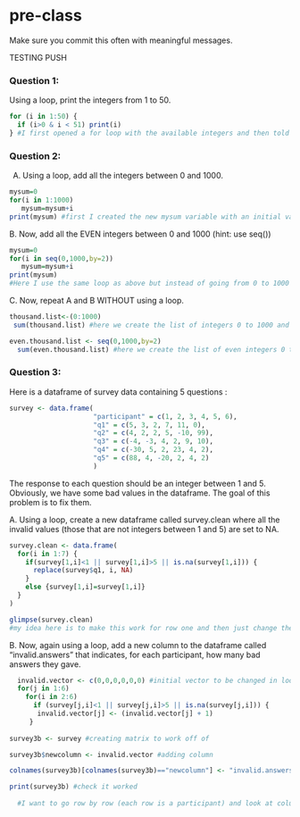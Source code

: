 # pre-class


Make sure you commit this often with meaningful messages. 



TESTING PUSH

### Question 1:

Using a loop, print the integers from 1 to 50. 
```{r}
for (i in 1:50) {
  if (i>0 & i < 51) print(i)
} #I first opened a for loop with the available integers and then told it to print only those between 0 and 51 (i.e. 1 to 50), I added extra stipulations in case an input of potentially troublesome values were given (insted of giving only 1 to 50  to get out 1 to 50 as I did here)

```

### Question 2:

A.  Using a loop, add all the integers between 0 and 1000.
```{r}
mysum=0 
for(i in 1:1000)
   mysum=mysum+i
print(mysum) #first I created the new mysum variable with an initial value of zero, then we used a for loop to increase this value by i for all i's within 1 to 1000, finally this is printed

```

B. Now, add all the EVEN integers between 0 and 1000 (hint: use seq())
```{r}
mysum=0 
for(i in seq(0,1000,by=2))
   mysum=mysum+i
print(mysum)
#Here I use the same loop as above but instead of going from 0 to 1000 we go 0 to 1000 by twos (i.e. the even ones)

```

C. Now, repeat A and B WITHOUT using a loop.
```{r}
thousand.list<-(0:1000)
 sum(thousand.list) #here we create the list of integers 0 to 1000 and summate them

even.thousand.list <- seq(0,1000,by=2)
  sum(even.thousand.list) #here we create the list of even integers 0 to 1000 and summate them

```
### Question 3:

Here is a dataframe of survey data containing 5 questions :

```{r, eval=FALSE}
survey <- data.frame(
                     "participant" = c(1, 2, 3, 4, 5, 6),
                     "q1" = c(5, 3, 2, 7, 11, 0),
                     "q2" = c(4, 2, 2, 5, -10, 99),
                     "q3" = c(-4, -3, 4, 2, 9, 10),
                     "q4" = c(-30, 5, 2, 23, 4, 2),
                     "q5" = c(88, 4, -20, 2, 4, 2)
                     )
```
The response to each question should be an integer between 1 and 5. Obviously, we have some bad values in the dataframe. The goal of this problem is to fix them.

A. Using a loop, create a new dataframe called survey.clean where all the invalid values (those that are not integers between 1 and 5) are set to NA.
```{r}
survey.clean <- data.frame(
  for(i in 1:7) {
    if(survey[1,i]<1 || survey[1,i]>5 || is.na(survey[1,i])) {
      replace(survey$q1, i, NA)
    }
    else {survey[1,i]=survey[1,i]}
  }
)

glimpse(survey.clean)
#my idea here is to make this work for row one and then just change the code so it runs through other rows (make a second for loop wiht j instead of 1). What I am aiming to do in the above part is to go through all 7 rows and to check if the value at each index location is below one or over 5, if it is it will be coded to NA. If it isn't it will stay as it is. This is set to survey.clean. We check it worked with glimpse(survey.clean) on the bottom. U keep trying to troubleshoot but I seem to be make some syntax error in the if statement? ***Note I will need to change out the survey$q1 for index notation before I can move to using i and j to do the entire matrix***
```

B. Now, again using a loop, add a new column to the dataframe called “invalid.answers” that indicates, for each participant, how many bad answers they gave.
```{r}
  invalid.vector <- c(0,0,0,0,0,0) #initial vector to be changed in loop below
  for(j in 1:6)  
    for(i in 2:6)
      if (survey[j,i]<1 || survey[j,i]>5 || is.na(survey[j,i])) {
       invalid.vector[j] <- (invalid.vector[j] + 1)
     }
  
survey3b <- survey #creating matrix to work off of

survey3b$newcolumn <- invalid.vector #adding column

colnames(survey3b)[colnames(survey3b)=="newcolumn"] <- "invalid.answers" #rename column

print(survey3b) #check it worked
  
  #I want to go row by row (each row is a participant) and look at columns 2-6 (i.e. q1 to q5) to add up any missing values. I am  toal up these values (i.e. how many NA's there are) and store this as a vector called invalid.vector. I then add this vector as a column in the dataframe, change its name to the requested name, and glimpse it to check my totals worked. ***Should use survey.clean from above insted of creating survey3b however, since I couldn't get that question I madea  new vector (must be changed once I get 3a)***

```